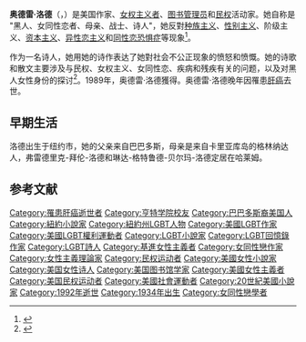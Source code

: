 {{Infobox writer
|name         = 奥德雷·洛德
|image        = Audre Lorde.jpg
|caption      = 1980年的奥德雷·洛德
|birth_name   = Audrey Geraldine Lorde
|birth_date   = {{birth date|1934|2|18}}<ref>{{Cite web|url=https://www.enotes.com/topics/audre-lorde|title=Audre Lorde Biography - eNotes.com|website=eNotes|access-date=February 17, 2021|archive-date=2015-12-18|archive-url=https://web.archive.org/web/20151218004216/http://www.enotes.com/topics/audre-lorde|url-status=no}}</ref>
|birth_place  = {{USA}}[[纽约州|纽约州]][[紐約|紐約]]
|death_date   = {{death date and age|1992|11|17|1934|2|18}}
|death_place  = {{VIR}}[[圣克罗伊岛|圣克罗伊岛]]
|genre        = [[诗歌|诗歌]]<br>[[非虛構作品|非虛構作品]]
|notableworks = ''The First Cities''<br>''{{link-en|Zami: A New Spelling of My Name}}''<br>''{{link-en|The Cancer Journals}}''
|education    = [[墨西哥国立自治大学|墨西哥国立自治大学]]<br>[[亨特學院|亨特學院]] ([[文学士|文学士]])<br>[[哥伦比亚大学|哥伦比亚大学]] ({{link-en|Master of Library and Information Science}})
}}'''奥德雷·洛德'''（{{lang-en|Audre Lorde}}，{{bd|1934年|2月18日|1992年|11月17日}}）是美国作家、[[女性主義|女权主义者]]、[[圖書館員|图书管理员]]和[[公民权利和政治权利|民权]]活动家。她自称是 "黑人、女同性恋者、母亲、战士、诗人"，她反對[[种族主义|种族主义]]、[[性别主义|性别主义]]、阶级主义、[[资本主义|资本主义]]、[[异性恋主义|异性恋主义]]和[[同性恋恐惧症|同性恋恐惧症]]等现象<ref>{{Cite web|title=Audre Lorde|url=https://www.poetryfoundation.org/poets/audre-lorde|accessdate=2020-03-03|author=Foundation|date=2020-03-03|first=Poetry|work=Poetry Foundation|language=en|archiveurl=https://web.archive.org/web/20191127194430/https://www.poetryfoundation.org/poets/audre-lorde|archivedate=2019-11-27|dead-url=no}}</ref>。

作为一名诗人，她用她的诗作表达了她對社会不公正现象的愤怒和愤慨。她的诗歌和散文主要涉及与民权、女权主义、女同性恋、疾病和残疾有关的问题，以及对黑人女性身份的探讨<ref name=":3">{{Cite web|title=Audre Lorde|url=https://www.poetryfoundation.org/poets/audre-lorde|accessdate=March 18, 2018|date=March 17, 2018|publisher=Poetry Foundation|archiveurl=https://web.archive.org/web/20191127194430/https://www.poetryfoundation.org/poets/audre-lorde|archivedate=2019-11-27|dead-url=no}}</ref>。1989年，奥德雷·洛德獲得{{link-en|美國圖書獎|American Book Awards}}。奥德雷·洛德晚年因罹患[[肝癌|肝癌]]去世。

== 早期生活 ==
洛德出生于纽约市，她的父亲来自巴巴多斯，母亲是来自卡里亚库岛的格林纳达人，弗雷德里克-拜伦-洛德和琳达-格特鲁德-贝尔玛-洛德定居在哈莱姆。

==参考文献==
{{reflist}}
{{Authority control}}

[[Category:罹患肝癌逝世者|Category:罹患肝癌逝世者]]
[[Category:亨特学院校友|Category:亨特学院校友]]
[[Category:巴巴多斯裔美国人|Category:巴巴多斯裔美国人]]
[[Category:紐約小說家|Category:紐約小說家]]
[[Category:紐約州LGBT人物|Category:紐約州LGBT人物]]
[[Category:美國LGBT作家|Category:美國LGBT作家]]
[[Category:美國LGBT權利運動者|Category:美國LGBT權利運動者]]
[[Category:LGBT小說家|Category:LGBT小說家]]
[[Category:LGBT回憶錄作家|Category:LGBT回憶錄作家]]
[[Category:LGBT詩人|Category:LGBT詩人]]
[[Category:基進女性主義者|Category:基進女性主義者]]
[[Category:女同性戀作家|Category:女同性戀作家]]
[[Category:女性主義理論家|Category:女性主義理論家]]
[[Category:民权运动者|Category:民权运动者]]
[[Category:美國女性小說家|Category:美國女性小說家]]
[[Category:美国女性诗人|Category:美国女性诗人]]
[[Category:美国图书馆学家|Category:美国图书馆学家]]
[[Category:美國女性主義者|Category:美國女性主義者]]
[[Category:美国民权运动者|Category:美国民权运动者]]
[[Category:美國社會運動者|Category:美國社會運動者]]
[[Category:20世紀美國小說家|Category:20世紀美國小說家]]
[[Category:1992年逝世|Category:1992年逝世]]
[[Category:1934年出生|Category:1934年出生]]
[[Category:女同性戀學者|Category:女同性戀學者]]